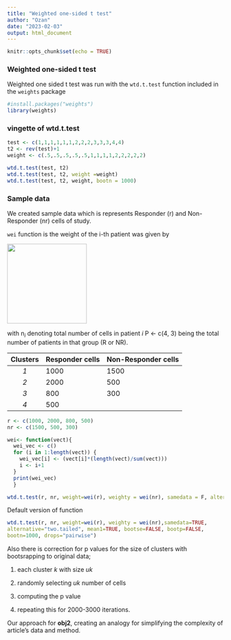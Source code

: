 ---
title: "Weighted one-sided t test"
author: "Ozan"
date: "2023-02-03"
output: html_document
---

```{r setup, include=FALSE}
knitr::opts_chunk$set(echo = TRUE)
```

### Weighted one-sided t test

Weighted one sided t test was run with the `wtd.t.test` function included in the `weights` package

```{r}
#install.packages("weights")
library(weights)
```

### vingette of wtd.t.test

```{r}
test <- c(1,1,1,1,1,1,2,2,2,3,3,3,4,4)
t2 <- rev(test)+1
weight <- c(.5,.5,.5,.5,.5,1,1,1,1,2,2,2,2,2)

wtd.t.test(test, t2)
wtd.t.test(test, t2, weight =weight)
wtd.t.test(test, t2, weight, bootn = 1000)
```

### Sample data

We created sample data which is represents Responder (r) and Non-Responder (nr) cells of study.

`wei` function is the weight of the i-th patient was given by

![](images/paste-CB6D4EB5.png){width="185"}

with n~*i*~ denoting total number of cells in patient *i* P \<- c(4, 3) being the total number of patients in that group (R or NR).

| Clusters | Responder cells | Non-Responder cells |
|:--------:|:----------------|:--------------------|
|   *1*    | 1000            | 1500                |
|   *2*    | 2000            | 500                 |
|   *3*    | 800             | 300                 |
|   *4*    | 500             |                     |

```{r}
r <- c(1000, 2000, 800, 500)
nr <- c(1500, 500, 300)

wei<- function(vect){
  wei_vec <- c()
  for (i in 1:length(vect)) {
    wei_vec[i] <- (vect[i]*(length(vect)/sum(vect)))
    i <- i+1
  }
  print(wei_vec)
  }
```

```{r}
wtd.t.test(r, nr, weight=wei(r), weighty = wei(nr), samedata = F, alternative = "greater", mean1 = T, bootse = T, bootp = T, bootn = 2000)
```

Default version of function

```{r}
wtd.t.test(r, nr, weight=wei(r), weighty = wei(nr),samedata=TRUE,
alternative="two.tailed", mean1=TRUE, bootse=FALSE, bootp=FALSE,
bootn=1000, drops="pairwise")
```

Also there is correction for p values for the size of clusters with bootsrapping to original data;

1.  each cluster *k* with size *uk*

2.  randomly selecting *uk* number of cells

3.  computing the p value

4.  repeating this for 2000-3000 iterations.

Our approach for **obj2**, creating an analogy for simplifying the complexity of article's data and method.

## 
